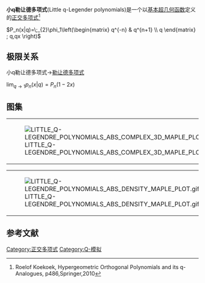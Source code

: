 '''小q勒让德多项式'''(Little q-Legender polynomials)是一个以[[基本超几何函数|基本超几何函数]]定义的[[正交多项式|正交多项式]]<ref>Roelof Koekoek, Hypergeometric Orthogonal Polynomials and its q-Analogues, p486,Springer,2010</ref>

<math>P_n(x|q)=\;_{2}\phi_1\left(\begin{matrix} 
q^{-n} & q^{n+1}   \\ 
q   \end{matrix} 
; q,qx \right)</math>
==极限关系==
小q勒让德多项式→[[勒让德多项式|勒让德多项式]]

<math>\lim_{q \to 1}p_{n}(x|q)=P_{n}(1-2x)</math>

==图集==
{|
|[[File:LITTLE_Q-LEGENDRE_POLYNOMIALS_ABS_COMPLEX_3D_MAPLE_PLOT.gif|thumb]]
|[[File:LITTLE_Q-LEGENDRE_POLYNOMIALS_IM_COMPLEX_3D_MAPLE_PLOT.gif|thumb]]
|[[File:LITTLE_Q-LEGENDRE_POLYNOMIALS_RE_COMPLEX_3D_MAPLE_PLOT.gif|thumb]]
|}
{|
|[[File:LITTLE_Q-LEGENDRE_POLYNOMIALS_ABS_DENSITY_MAPLE_PLOT.gif|thumb]]
|[[File:LITTLE_Q-LEGENDRE_POLYNOMIALS_IM_DENSITY_MAPLE_PLOT.gif|thumb]]
|[[File:LITTLE_Q-LEGENDRE_POLYNOMIALS_RE_DENSITY_MAPLE_PLOT.gif|thumb]]
|}

==参考文献==
<references/>

[[Category:正交多项式|Category:正交多项式]]
[[Category:Q-模拟|Category:Q-模拟]]
